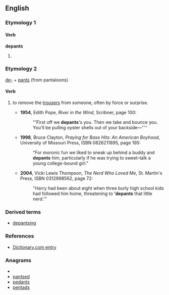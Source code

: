 ==English==

===Etymology 1===

====Verb====
'''depants'''

# {{italbrac|scanning error}} {{misspelling of|departs}}

===Etymology 2===

[[de-]] + [[pants]] (from pantaloons)

====Verb====
{{en-verb|depants|es}}

# {{context|slang}} to remove the [[trousers]] from someone, often by force or surprise.
#* '''1954''', Edith Pope, ''River in the Wind'', Scribner, page 100:
#*: "'First off we '''depants''''s you. Then we take and bounce you. You'll be pulling oyster shells out of your backside—''''
#* '''1998''', Bruce Clayton, ''Praying for Base Hits:  An American Boyhood'', University of Missouri Press, ISBN 0826211895, page 195:
#*:  "For moronic fun we liked to sneak up behind a buddy and '''depants''' him, particularly if he was trying to sweet-talk a young college-bound girl."
#* '''2004''', Vicki Lewis Thompson, ''The Nerd Who Loved Me'', St. Martin's Press, ISBN 0312998562, page 72:
#*: "Harry had been about eight when three burly high school kids had followed him home, threatening to ''''depants''' that little nerd.'"

===Derived terms===
* [[depantsing]]

===References===
*[http://dictionary.reference.com/browse/depants Dictionary.com entry]

===Anagrams===
* {{alphagram|adenpst}}
* [[pantsed#English|pantsed]]
* [[pedants#English|pedants]]
* [[pentads#English|pentads]]
